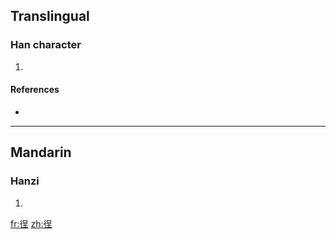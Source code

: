 ==Translingual==

===Han character===
{{Han char|rn=60|rad=彳|as=07|sn=10|four=|canj=竹人口一土 (HORMG)}}

# {{defn|Han|sort=彳07}}

====References====
* {{Han ref|kx=0367.060|dkj=10105|dj=0690.060|hdz=20825.080|uh=5F8E|ud=24462}}

----

==Mandarin==

===Hanzi===
{{cmn-hanzi|pin=[[chěng]] ([[cheng3]])|wg=ch'eng<sup>3</sup>}}

# {{defn|Mandarin|sort=彳07}}

[[fr:徎]]
[[zh:徎]]